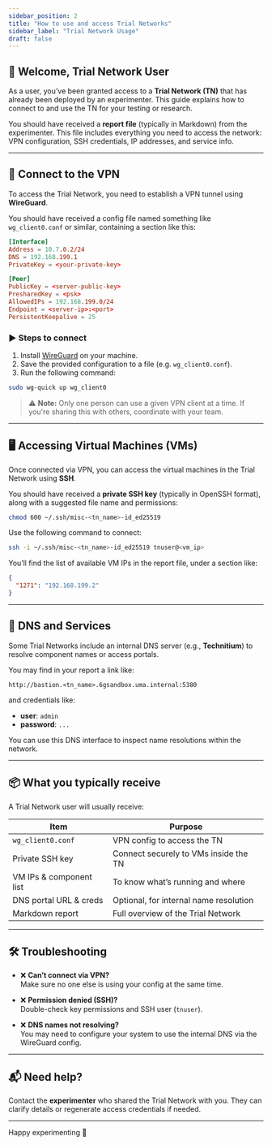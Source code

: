 ```yaml
---
sidebar_position: 2
title: "How to use and access Trial Networks"
sidebar_label: "Trial Network Usage"
draft: false
---
```


## :wave: Welcome, Trial Network User

As a user, you’ve been granted access to a **Trial Network (TN)** that has already been deployed by an experimenter. This guide explains how to connect to and use the TN for your testing or research.

You should have received a **report file** (typically in Markdown) from the experimenter. This file includes everything you need to access the network: VPN configuration, SSH credentials, IP addresses, and service info.

---

## 🔐 Connect to the VPN

To access the Trial Network, you need to establish a VPN tunnel using **WireGuard**.

You should have received a config file named something like `wg_client0.conf` or similar, containing a section like this:

```toml
[Interface]
Address = 10.7.0.2/24
DNS = 192.168.199.1
PrivateKey = <your-private-key>

[Peer]
PublicKey = <server-public-key>
PresharedKey = <psk>
AllowedIPs = 192.168.199.0/24
Endpoint = <server-ip>:<port>
PersistentKeepalive = 25
```

### ▶️ Steps to connect

1. Install [WireGuard](https://www.wireguard.com/install/) on your machine.
2. Save the provided configuration to a file (e.g. `wg_client0.conf`).
3. Run the following command:

```bash
sudo wg-quick up wg_client0
```

> ⚠️ **Note:** Only one person can use a given VPN client at a time. If you're sharing this with others, coordinate with your team.

---

## 🖥 Accessing Virtual Machines (VMs)

Once connected via VPN, you can access the virtual machines in the Trial Network using **SSH**.

You should have received a **private SSH key** (typically in OpenSSH format), along with a suggested file name and permissions:

```bash
chmod 600 ~/.ssh/misc-<tn_name>-id_ed25519
```

Use the following command to connect:

```bash
ssh -i ~/.ssh/misc-<tn_name>-id_ed25519 tnuser@<vm_ip>
```

You’ll find the list of available VM IPs in the report file, under a section like:

```json
{
  "1271": "192.168.199.2"
}
```

---

## 🧭 DNS and Services

Some Trial Networks include an internal DNS server (e.g., **Technitium**) to resolve component names or access portals.

You may find in your report a link like:

```
http://bastion.<tn_name>.6gsandbox.uma.internal:5380
```

and credentials like:

- **user**: `admin`  
- **password**: `...`

You can use this DNS interface to inspect name resolutions within the network.

---

## 📦 What you typically receive

A Trial Network user will usually receive:

| Item                       | Purpose                                      |
|----------------------------|----------------------------------------------|
| `wg_client0.conf`          | VPN config to access the TN                  |
| Private SSH key            | Connect securely to VMs inside the TN        |
| VM IPs & component list    | To know what’s running and where             |
| DNS portal URL & creds     | Optional, for internal name resolution       |
| Markdown report            | Full overview of the Trial Network           |

---

## 🛠 Troubleshooting

- ❌ **Can’t connect via VPN?**  
  Make sure no one else is using your config at the same time.

- ❌ **Permission denied (SSH)?**  
  Double-check key permissions and SSH user (`tnuser`).

- ❌ **DNS names not resolving?**  
  You may need to configure your system to use the internal DNS via the WireGuard config.

---

## 📬 Need help?

Contact the **experimenter** who shared the Trial Network with you. They can clarify details or regenerate access credentials if needed.

---

Happy experimenting 🚀


